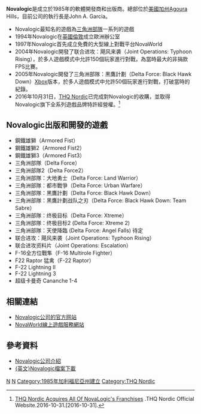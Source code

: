 {{noteTA
|G1=Games
}}
{{Infobox Company 
|company_name =Novalogic
|company_type = 私有
|foundation =1985年
|location=[[加州|加州]][[旧金山|旧金山]]
|Area served=Worldwide
|founders =John A. Garcia(CEO)
|Industry=[[電子遊戲|電子遊戲]]
|Products=三角洲部隊系列及卡曼奇系列
|Owner=John A. Garcia
|homepage =[http://www.novalogic.com/ NovaLogic官方網站]
}}
'''Novalogic'''是成立於1985年的軟體開發商和出版商。總部位於[[美國|美國]][[加州|加州]]Agoura Hills，目前公司的執行長是John A. Garcia。

*Novalogic最知名的遊戲為[[三角洲部隊_(遊戲)|三角洲部隊]]一系列的遊戲
*1994年Novalogic在[[英國|英國]][[倫敦|倫敦]]成立歐洲辦公室
*1997年Novalogic首先成立免費的大型線上對戰平台NovaWorld
*2004年Novalogic開發了联合进攻：飓风来袭（Joint Operations: Typhoon Rising），於多人遊戲模式中允許150個玩家進行對戰，為當時最大的非捐款FPS比賽。
*2005年Novalogic開發了三角洲部隊：黑鷹計劃（Delta Force: Black Hawk Down）[[Xbox|Xbox]]版本，於多人遊戲模式中允許50個玩家進行對戰，打破當時的紀錄。
*2016年10月31日，[[THQ_Nordic|THQ Nordic]]已完成對Novalogic的收購，並取得Novalogic旗下全系列遊戲品牌特許經營權。<ref>[https://www.thqnordic.com/article/thq-nordic-acquires-all-novalogics-franchises THQ Nordic Acquires All Of NovaLogic's Franchises ] {{Wayback|url=https://www.thqnordic.com/article/thq-nordic-acquires-all-novalogics-franchises |date=20181124054119 }}.THQ Nordic Official Website.2016-10-31.[2016-10-31].</ref>

== Novalogic出版和開發的遊戲 ==
*鋼鐵雄獅（Armored Fist）
*鋼鐵雄獅2（Armored Fist2）
*鋼鐵雄獅3（Armored Fist3）
*三角洲部隊（Delta Force）
*三角洲部隊2（Delta Force2）
*三角洲部隊：大地勇士（Delta Force: Land Warrior）
*三角洲部隊：都市戰爭（Delta Force: Urban Warfare）
*三角洲部隊：黑鷹計劃（Delta Force: Black Hawk Down）
*三角洲部隊：黑鷹計劃战队之刃（Delta Force: Black Hawk Down: Team Sabre）
*三角洲部隊：终极目标（Delta Force: Xtreme）
*三角洲部隊：终极目标2 (Delta Force: Xtreme 2)
*三角洲部隊：天使降臨 (Delta Force: Angel Falls) 待定
*联合进攻：飓风来袭（Joint Operations: Typhoon Rising）
*联合进攻资料片（Joint Operations: Escalation）
*F-16全方位戰隼（F-16 Multirole Fighter）
*F22 Raptor 猛禽（F-22 Raptor）
*F-22 Lightning II
*F-22 Lightning 3
*超级卡曼奇 Cananche 1-4

== 相關連結 ==
*[https://web.archive.org/web/20080214112408/http://novalogic.com/ Novalogic公司的官方网站]
*[https://web.archive.org/web/20070610092639/https://www.novaworld.com/Welcome.aspx NovaWorld線上遊戲服務網站]
== 參考資料 ==
*[http://www.mobygames.com/company/novalogic-inc/ Novalogic公司介紹]{{Wayback|url=http://www.mobygames.com/company/novalogic-inc/ |date=20080622181608 }}
*[http://www.novalogic.com/downloads.asp {英文}Novalogic檔案下載]{{Wayback|url=http://www.novalogic.com/downloads.asp |date=20090707091201 }}

[[Category:美國電腦公司|N]]
[[Category:美國電子遊戲公司|N]]
[[Category:1985年加利福尼亞州建立|Category:1985年加利福尼亞州建立]]
[[Category:THQ_Nordic|Category:THQ Nordic]]